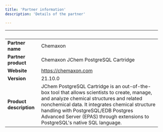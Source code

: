 ```yaml
---
title: 'Partner information'
description: 'Details of the partner'

---
```

| &nbsp;     | &nbsp; |
| ----------- | ----------- |
| **Partner name**      | Chemaxon       |
| **Partner product**   |  Chemaxon JChem PostgreSQL Cartridge      |
| **Website**      |  https://chemaxon.com    |
| **Version**   |  21.10.0     |
| **Product description**      |  JChem PostgreSQL Cartridge is an out-of-the-box tool that allows scientists to create, manage, and analyze chemical structures and related nonchemical data. It integrates chemical structure handling with PostgreSQL/EDB Postgres Advanced Server (EPAS) through extensions to PostgreSQL's native SQL language.      |